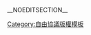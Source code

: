 __NOEDITSECTION__
<noinclude>{{Deprecated|new=模板:Cc-by-sa-4.0}}</noinclude>
<!-- Creative Commons License -->{{imbox
| type  = license
| image = [[File:CC_some_rights_reserved.svg|90px]] <br /> [[File:Cc-sa white.svg|24px]]
| text  = 本作品采用[http://creativecommons.org/licenses/sa/1.0/ '''-{zh-hans:知识共享;zh-hant:創作共用;zh-cn:知识共享;zh-tw:創用CC;zh-hk:共享創意;zh-mo:共享創意;}- 相同方式共享 1.0''']许可协议进行许可。
}}{{image other
| [[Category:创作共用保持一致图像|{{PAGENAME}}]]
}}<noinclude>
[[Category:自由協議版權模板]]
</noinclude>